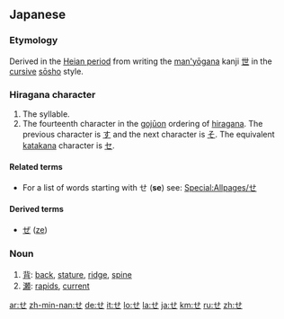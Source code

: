 {{wikipedia|Se (kana)}}
{{see|ㄝ}}
==Japanese==
{{stroke order|strokes=3}}

===Etymology===
Derived in the [[w:Heian period|Heian period]] from writing the [[man'yōgana]] kanji [[世]] in the [[cursive]] [[sōsho]] style.

===Hiragana character===
{{ja-kana|rom=se}}

# The {{IPAchar|/se/}} syllable.
# The fourteenth character in the [[gojūon]] ordering of [[hiragana]]. The previous character is [[す]] and the next character is [[そ]]. The equivalent [[katakana]] character is [[セ]].

====Related terms====
* For a list of words starting with せ ('''se''') see: [[Special:Allpages/せ]]

====Derived terms====
* [[ぜ]] ([[ze]])

===Noun===
{{ja-noun|h|rom=se}}

# [[背]]: [[back]], [[stature]], [[ridge]], [[spine]]
# [[瀬]]: [[rapids]], [[current]]

[[ar:せ]]
[[zh-min-nan:せ]]
[[de:せ]]
[[it:せ]]
[[lo:せ]]
[[la:せ]]
[[ja:せ]]
[[km:せ]]
[[ru:せ]]
[[zh:せ]]